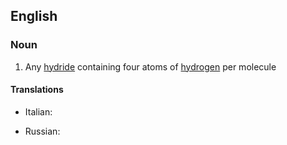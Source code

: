 ==English==

===Noun===
{{en-noun}}

# {{lb|en|inorganic chemistry}} Any [[hydride]] containing four atoms of [[hydrogen]] per molecule

====Translations====
{{trans-top|tetrahydride}}
* Italian: {{t|it|tetraidruro|m}}
{{trans-mid}}
* Russian: {{t|ru|тетрагидри́д|m}}
{{trans-bottom}}